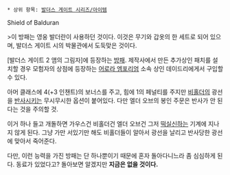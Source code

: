 * 상위 항목: [[발더스 게이트 시리즈/아이템]]

Shield of Balduran

>이 방패는 영웅 발더란이 사용하던 것이다. 이것은 무기와 갑옷의 한 세트로 되어 있으며, 발더스 게이트 시의 박물관에서 도둑맞은 것이다.

[발더스 게이트 2 앰의 그림자]에 등장하는 [[방패]]. 제작사에서 만든 추가상인 패치를 설치할 경우 모험자의 상점에 등장하는 [[어로라 엠포리엄]] 소속 상인 데이드리에게서 구입할 수 있다.

아머 클래스에 4(+3 인챈트)의 보너스를 주고, 힘에 1의 페널티를 주지만 [[비홀더]]의 광선을 [[반사]]시키는 무시무시한 옵션이 붙어있다. 다만 엘더 오브의 봉인 주문은 반사가 안 된다는 것을 주의할 것.

이거 하나 들고 개돌하면 가우스건 비홀더건 엘더 오브건 그저 [[떡실신]]하는 기계에 지나지 않게 된다. 그냥 가만 서있기만 해도 비홀더들이 알아서 광선을 날리고 반사당한 광선에 맞아서 죽어준다.

다만, 이런 능력을 가진 방패는 단 하나뿐이기 때문에 혼자 돌아다니느라 좀 심심하게 된다. 동료가 있었다고? 돌아보면 알겠지만 '''지금은 없을 것이다.'''
